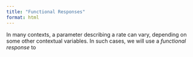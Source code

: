 ```yaml
---
title: "Functional Responses"
format: html
---
```


In many contexts, a parameter describing a rate can vary, depending on some other contextual variables. In such cases, we will use a *functional response* to
